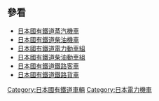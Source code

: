 {{Catnav|页面分类|社会|交通|铁路|铁路车辆|电力机车|日本电力机车}}
{{Catnav|页面分类|社会|交通|铁路|铁路车辆|各国铁路车辆|日本铁路车辆|日本铁路车辆 (营运业者别)|日本国有铁道车辆}}

==參看==
{{commonscat|Electric locomotives of JNR}}
*[[:Category:日本國有鐵道蒸汽機車|日本國有鐵道蒸汽機車]]
*[[:Category:日本國有鐵道柴油機車|日本國有鐵道柴油機車]]
*[[:Category:日本國有鐵道電力動車組|日本國有鐵道電力動車組]]
*[[:Category:日本國有鐵道柴油動車組|日本國有鐵道柴油動車組]]
*[[:Category:日本國有鐵道鐵路客車|日本國有鐵道鐵路客車]]
*[[:Category:日本國有鐵道鐵路貨車|日本國有鐵道鐵路貨車]]

[[Category:日本國有鐵道車輛|Category:日本國有鐵道車輛]]
[[Category:日本電力機車|Category:日本電力機車]]